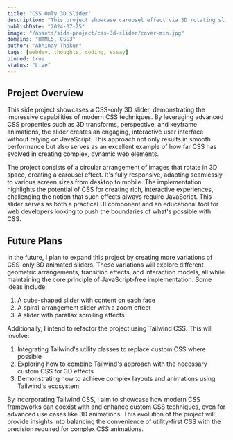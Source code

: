 ```yaml
---
title: "CSS Only 3D Slider"
description: "This project showcase carousel effect via 3D rotating slider demonstrating how advanced CSS techniques can create engaging, interactive user interfaces, pushing the boundaries of what's possible with CSS alone."
publishDate: "2024-07-25"
image: "/assets/side-project/css-3d-slider/cover-min.jpg"
domains: "HTML5, CSS3"
author: "Abhinay Thakur"
tags: [webdev, thoughts, coding, essay]
pinned: true
status: "Live"
---
```


<LiveButtons primary="https://3d-slider-theta.vercel.app/" secondary="https://github.com/thisisabhinay/3d-slider" />
<LightBoxImage src="/assets/side-project/css-3d-slider/cover.png" alt="Screenshot" />

## Project Overview
This side project showcases a CSS-only 3D slider, demonstrating the impressive capabilities of modern CSS techniques. By leveraging advanced CSS properties such as 3D transforms, perspective, and keyframe animations, the slider creates an engaging, interactive user interface without relying on JavaScript. This approach not only results in smooth performance but also serves as an excellent example of how far CSS has evolved in creating complex, dynamic web elements.

The project consists of a circular arrangement of images that rotate in 3D space, creating a carousel effect. It's fully responsive, adapting seamlessly to various screen sizes from desktop to mobile. The implementation highlights the potential of CSS for creating rich, interactive experiences, challenging the notion that such effects always require JavaScript. This slider serves as both a practical UI component and an educational tool for web developers looking to push the boundaries of what's possible with CSS.

## Future Plans
In the future, I plan to expand this project by creating more variations of CSS-only 3D animated sliders. These variations will explore different geometric arrangements, transition effects, and interaction models, all while maintaining the core principle of JavaScript-free implementation. Some ideas include:

1. A cube-shaped slider with content on each face
2. A spiral-arrangement slider with a zoom effect
3. A slider with parallax scrolling effects

Additionally, I intend to refactor the project using Tailwind CSS. This will involve:

1. Integrating Tailwind's utility classes to replace custom CSS where possible
2. Exploring how to combine Tailwind's approach with the necessary custom CSS for 3D effects
3. Demonstrating how to achieve complex layouts and animations using Tailwind's ecosystem

By incorporating Tailwind CSS, I aim to showcase how modern CSS frameworks can coexist with and enhance custom CSS techniques, even for advanced use cases like 3D animations. This evolution of the project will provide insights into balancing the convenience of utility-first CSS with the precision required for complex CSS animations.